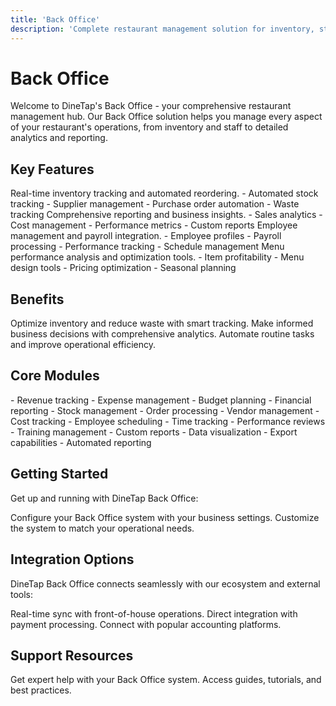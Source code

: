 ```yaml
---
title: 'Back Office'
description: 'Complete restaurant management solution for inventory, staff, analytics, and reporting'
---
```


# Back Office

Welcome to DineTap's Back Office - your comprehensive restaurant management hub. Our Back Office solution helps you manage every aspect of your restaurant's operations, from inventory and staff to detailed analytics and reporting.

## Key Features

<CardGroup cols={2}>
  <Card title="Inventory Control" icon="boxes-stacked">
    Real-time inventory tracking and automated reordering.
    - Automated stock tracking
    - Supplier management
    - Purchase order automation
    - Waste tracking
  </Card>
  <Card title="Analytics Dashboard" icon="chart-line">
    Comprehensive reporting and business insights.
    - Sales analytics
    - Cost management
    - Performance metrics
    - Custom reports
  </Card>
  <Card title="Staff Administration" icon="id-card">
    Employee management and payroll integration.
    - Employee profiles
    - Payroll processing
    - Performance tracking
    - Schedule management
  </Card>
  <Card title="Menu Engineering" icon="utensils">
    Menu performance analysis and optimization tools.
    - Item profitability
    - Menu design tools
    - Pricing optimization
    - Seasonal planning
  </Card>
</CardGroup>

## Benefits

<CardGroup cols={3}>
  <Card title="Cost Control" icon="money-bill-trend-up">
    Optimize inventory and reduce waste with smart tracking.
  </Card>
  <Card title="Data-Driven Decisions" icon="chart-pie">
    Make informed business decisions with comprehensive analytics.
  </Card>
  <Card title="Streamlined Operations" icon="gears">
    Automate routine tasks and improve operational efficiency.
  </Card>
</CardGroup>

## Core Modules

<CardGroup cols={2}>
  <Card title="Financial Management" icon="calculator">
    - Revenue tracking
    - Expense management
    - Budget planning
    - Financial reporting
  </Card>
  <Card title="Inventory System" icon="warehouse">
    - Stock management
    - Order processing
    - Vendor management
    - Cost tracking
  </Card>
  <Card title="Staff Portal" icon="users-gear">
    - Employee scheduling
    - Time tracking
    - Performance reviews
    - Training management
  </Card>
  <Card title="Reporting Suite" icon="file-chart-column">
    - Custom reports
    - Data visualization
    - Export capabilities
    - Automated reporting
  </Card>
</CardGroup>

## Getting Started

Get up and running with DineTap Back Office:

<CardGroup cols={2}>
  <Card title="Initial Setup" icon="gear" href="/backoffice/getting-started/setup">
    Configure your Back Office system with your business settings.
  </Card>
  <Card title="Configuration Guide" icon="sliders" href="/backoffice/getting-started/configuration">
    Customize the system to match your operational needs.
  </Card>
</CardGroup>

## Integration Options

DineTap Back Office connects seamlessly with our ecosystem and external tools:

<CardGroup cols={3}>
  <Card title="POS Integration" icon="cash-register">
    Real-time sync with front-of-house operations.
  </Card>
  <Card title="Payment Systems" icon="credit-card">
    Direct integration with payment processing.
  </Card>
  <Card title="Accounting Software" icon="book">
    Connect with popular accounting platforms.
  </Card>
</CardGroup>

## Support Resources

<CardGroup cols={2}>
  <Card title="Technical Support" icon="headset" href="mailto:support@dinetap.com">
    Get expert help with your Back Office system.
  </Card>
  <Card title="Knowledge Base" icon="book-open" href="/backoffice/resources">
    Access guides, tutorials, and best practices.
  </Card>
</CardGroup> 